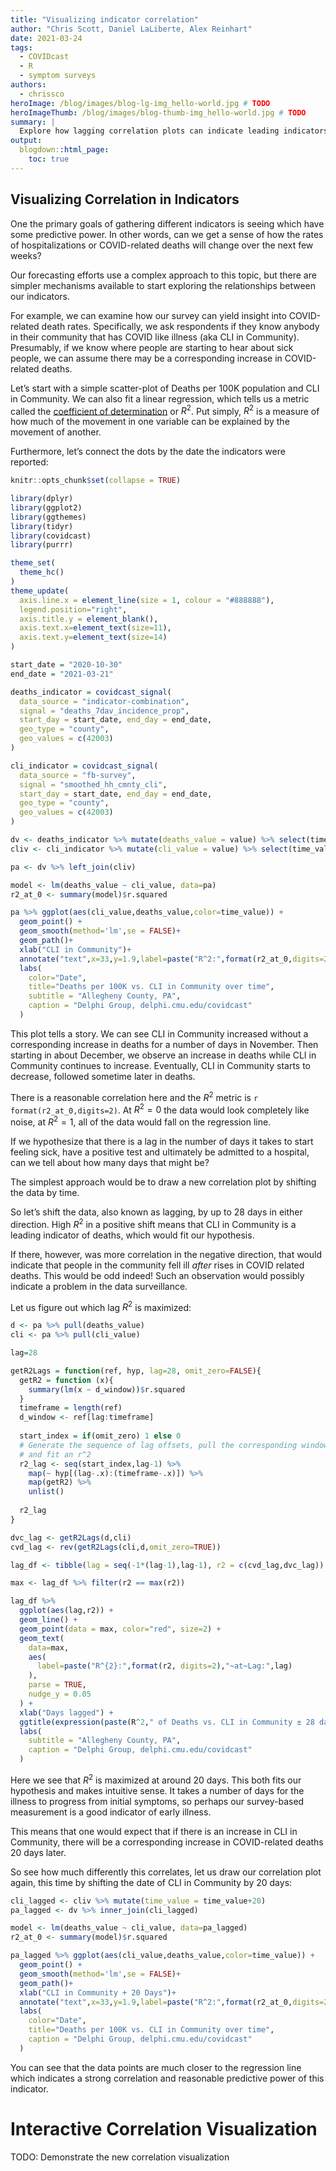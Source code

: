 ```yaml
---
title: "Visualizing indicator correlation"
author: "Chris Scott, Daniel LaLiberte, Alex Reinhart"
date: 2021-03-24
tags:
  - COVIDcast
  - R
  - symptom surveys
authors:
  - chrissco
heroImage: /blog/images/blog-lg-img_hello-world.jpg # TODO
heroImageThumb: /blog/images/blog-thumb-img_hello-world.jpg # TODO
summary: |
  Explore how lagging correlation plots can indicate leading indicators.
output:
  blogdown::html_page:
    toc: true
---
```


## Visualizing Correlation in Indicators

One the primary goals of gathering different indicators is seeing which have
some predictive power.  In other words, can we get a sense of how the rates of 
hospitalizations or COVID-related deaths will change over the next few weeks?

Our forecasting efforts use a complex approach to this topic, but there are
simpler mechanisms available to start exploring the relationships between our 
indicators.

For example, we can examine how our survey can yield insight into COVID-related 
death rates.  Specifically, we ask respondents if they know anybody in their 
community that has COVID like illness (aka CLI in Community).  Presumably, if we 
know where people are starting to hear about sick people, we can assume there 
may be a corresponding increase in COVID-related deaths.

Let's start with a simple scatter-plot of Deaths per 100K population and CLI in
Community.  We can also fit a linear regression, which tells us a metric called
the [coefficient of determination](https://en.wikipedia.org/wiki/Coefficient_of_determination) or $R^{2}$.  Put simply, $R^{2}$ is a measure
of how much of the movement in one variable can be explained by the movement of 
another.

Furthermore, let's connect the dots by the date the indicators were reported:


```r
knitr::opts_chunk$set(collapse = TRUE)

library(dplyr)
library(ggplot2)
library(ggthemes)
library(tidyr)
library(covidcast)  
library(purrr)

theme_set(
  theme_hc()
)
theme_update(
  axis.line.x = element_line(size = 1, colour = "#888888"),
  legend.position="right",
  axis.title.y = element_blank(),
  axis.text.x=element_text(size=11),
  axis.text.y=element_text(size=14)
)
```

```r
start_date = "2020-10-30"
end_date = "2021-03-21"

deaths_indicator = covidcast_signal(
  data_source = "indicator-combination", 
  signal = "deaths_7dav_incidence_prop", 
  start_day = start_date, end_day = end_date, 
  geo_type = "county",
  geo_values = c(42003)
) 

cli_indicator = covidcast_signal(
  data_source = "fb-survey", 
  signal = "smoothed_hh_cmnty_cli", 
  start_day = start_date, end_day = end_date, 
  geo_type = "county",
  geo_values = c(42003)
)

dv <- deaths_indicator %>% mutate(deaths_value = value) %>% select(time_value, deaths_value)
cliv <- cli_indicator %>% mutate(cli_value = value) %>% select(time_value, cli_value)

pa <- dv %>% left_join(cliv)

model <- lm(deaths_value ~ cli_value, data=pa)
r2_at_0 <- summary(model)$r.squared

pa %>% ggplot(aes(cli_value,deaths_value,color=time_value)) + 
  geom_point() +
  geom_smooth(method='lm',se = FALSE)+
  geom_path()+
  xlab("CLI in Community")+
  annotate("text",x=33,y=1.9,label=paste("R^2:",format(r2_at_0,digits=2)), parse=TRUE)+
  labs(
    color="Date",
    title="Deaths per 100K vs. CLI in Community over time",
    subtitle = "Allegheny County, PA",
    caption = "Delphi Group, delphi.cmu.edu/covidcast"
  )
```

This plot tells a story.  We can see CLI in Community increased without a corresponding increase in deaths for a number of days in November.  Then starting in about December, we observe an increase in deaths while CLI in Community continues to increase.  Eventually, CLI in Community starts to decrease, followed sometime later in deaths.

There is a reasonable correlation here and the $R^2$ metric is `r format(r2_at_0,digits=2)`.  At $R^2=0$ the data would look completely like noise, at $R^2=1$, all of the data would fall on the regression line.

If we hypothesize that there is a lag in the number of days it takes to start feeling sick, have a positive test and ultimately be admitted to a hospital, can we tell about how many days that might be?

The simplest approach would be to draw a new correlation plot by shifting the data by time.

So let's shift the data, also known as lagging, by up to 28 days in either direction.  High $R^2$ in a positive shift means that CLI in Community is a leading indicator of deaths, which would fit our hypothesis.

If there, however, was more correlation in the negative direction, that would indicate that people in the community fell ill *after* rises in COVID related deaths.  This would be odd indeed!  Such an observation would possibly indicate a problem in the data surveillance.

Let us figure out which lag $R^2$ is maximized:

```r
d <- pa %>% pull(deaths_value)
cli <- pa %>% pull(cli_value)

lag=28

getR2Lags = function(ref, hyp, lag=28, omit_zero=FALSE){
  getR2 = function (x){
    summary(lm(x ~ d_window))$r.squared
  }
  timeframe = length(ref)
  d_window <- ref[lag:timeframe]  
  
  start_index = if(omit_zero) 1 else 0
  # Generate the sequence of lag offsets, pull the corresponding window
  # and fit an r^2
  r2_lag <- seq(start_index,lag-1) %>% 
    map(~ hyp[(lag-.x):(timeframe-.x)]) %>%
    map(getR2) %>%
    unlist()
  
  r2_lag
}

dvc_lag <- getR2Lags(d,cli)
cvd_lag <- rev(getR2Lags(cli,d,omit_zero=TRUE))

lag_df <- tibble(lag = seq(-1*(lag-1),lag-1), r2 = c(cvd_lag,dvc_lag))

max <- lag_df %>% filter(r2 == max(r2))

lag_df %>% 
  ggplot(aes(lag,r2)) + 
  geom_line() +
  geom_point(data = max, color="red", size=2) +
  geom_text(
    data=max, 
    aes(
      label=paste("R^{2}:",format(r2, digits=2),"~at~Lag:",lag)
    ), 
    parse = TRUE,
    nudge_y = 0.05
  ) +
  xlab("Days lagged") +
  ggtitle(expression(paste(R^2," of Deaths vs. CLI in Community ± 28 days")))+
  labs(
    subtitle = "Allegheny County, PA",
    caption = "Delphi Group, delphi.cmu.edu/covidcast"
  )
```
Here we see that $R^2$ is maximized at around 20 days.  This both fits our hypothesis and makes intuitive sense.  It takes a number of days for the illness to progress from initial symptoms, so perhaps our survey-based measurement is a good indicator of early illness.

This means that one would expect that if there is an increase in CLI in Community, there will be a corresponding increase in COVID-related deaths 20 days later.

So see how much differently this correlates, let us draw our correlation plot again, this time by shifting the date of CLI in Community by 20 days:

```r
cli_lagged <- cliv %>% mutate(time_value = time_value+20)
pa_lagged <- dv %>% inner_join(cli_lagged)

model <- lm(deaths_value ~ cli_value, data=pa_lagged)
r2_at_0 <- summary(model)$r.squared

pa_lagged %>% ggplot(aes(cli_value,deaths_value,color=time_value)) + 
  geom_point() +
  geom_smooth(method='lm',se = FALSE)+
  geom_path()+
  xlab("CLI in Community + 20 Days")+
  annotate("text",x=33,y=1.9,label=paste("R^2:",format(r2_at_0,digits=2)), parse=TRUE)+
  labs(
    color="Date",
    title="Deaths per 100K vs. CLI in Community over time",
    caption = "Delphi Group, delphi.cmu.edu/covidcast"
  )
```
You can see that the data points are much closer to the regression line which indicates a strong correlation and reasonable predictive power of this indicator.

# Interactive Correlation Visualization 

TODO: Demonstrate the new correlation visualization